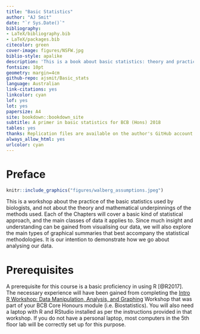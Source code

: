 ```yaml
--- 
title: "Basic Statistics"
author: "AJ Smit"
date: "`r Sys.Date()`"
bibliography:
- LaTeX/bibliography.bib
- LaTeX/packages.bib
citecolor: green
cover-image: figures/NSFW.jpg
biblio-style: apalike
description: 'This is a book about basic statistics: theory and practice.'
fontsize: 10pt
geometry: margin=4cm
github-repo: ajsmit/Basic_stats
language: Australian
link-citations: yes
linkcolor: cyan
lof: yes
lot: yes
papersize: A4
site: bookdown::bookdown_site
subtitle: A primer in basic statistics for BCB (Hons) 2018
tables: yes
thanks: Replication files are available on the author's GitHub account
always_allow_html: yes
urlcolor: cyan
---
```


# Preface {-}

```r
knitr::include_graphics("figures/walberg_assumptions.jpeg")
```

This is a workshop about the practice of the basic statistics used by biologists, and not about the theory and mathematical underpinnings of the methods used. Each of the Chapters will cover a basic kind of statistical approach, and the main classes of data it applies to. Since much insight and understanding can be gained from visualising our data, we will also explore the main types of graphical summaries that best accompany the statistical methodologies. It is our intention to demonstrate how we go about analysing our data. 

# Prerequisites {-}
A prerequisite for this course is a basic proficiency in using R [@R2017]. The necessary experience will have been gained from completing the [Intro R Workshop: Data Manipulation, Analysis, and Graphing](https://robwschlegel.github.io/Intro_R_Workshop/) Workshop that was part of your BCB Core Honours module (i.e. Biostatistics). You will also need a laptop with R and RStudio installed as per the instructions provided in that workshop. If you do not have a personal laptop, most computers in the 5th floor lab will be correctly set up for this purpose.


